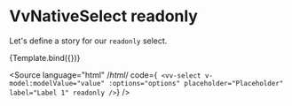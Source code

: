
<Meta title="Components/NativeSelect/Props/readonly" />

# VvNativeSelect readonly

Let's define a story for our `readonly` select.

<Canvas>
	<Story
		name="readonly"
		args={{
			label: 'Lorem Ipsum',
			placeholder: 'Placeholder',
			options: ['Option 1', 'Option 2', 'Option 3'],
			readonly: true
		}}>
		{Template.bind({})}
	</Story>
</Canvas>

<Source
	language="html"
	/*html*/
	code={`
<vv-select
	v-model:modelValue="value"
	:options="options"
	placeholder="Placeholder"
	label="Label 1"
	readonly
/>`}
/>
